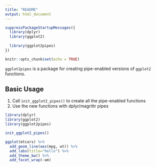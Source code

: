 ---
title: "README"
output: html_document
---

```{r setup, include=FALSE}
suppressPackageStartupMessages({
  library(dplyr)
  library(ggplot2)
  
  library(ggplot2pipes)
})

knitr::opts_chunk$set(echo = TRUE)
```


`ggplot2pipes` is a package for creating pipe-enabled versions of `ggplot2` functions.


Basic Usage
------------------------------------------------------------------------------

1. Call `init_ggplot2_pipes()` to create all the pipe-enabled functions
2. Use the new functions with dplyr/magrittr pipes

```{r}
library(dplyr)
library(ggplot2)
library(ggplot2pipes)

init_ggplot2_pipes()

ggplot(mtcars) %>%
  add_geom_line(aes(mpg, wt)) %>%
  add_labs(title="hello") %>%
  add_theme_bw() %>%
  add_facet_wrap(~am)
```


